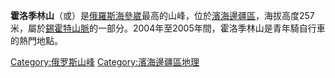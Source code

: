 {{Infobox Mountain
| Name = 霍洛季林山
| Photo = Mount Holodilnik.jpg
| Elevation = 257米
| elevation_ref = 
| Location = {{RUS}}[[濱海邊疆區|濱海邊疆區]][[海參崴|海參崴]]
| Range = [[錫霍特山脈|錫霍特山脈]]
}}

'''霍洛季林山'''（{{lang-ru|гора́ Холоди́льник}}或{{lang|ru|со́пка Холодильник}}）是[[俄羅斯|俄羅斯]][[海參崴|海參崴]]最高的山峰，位於[[濱海邊疆區|濱海邊疆區]]，海拔高度257米，屬於[[錫霍特山脈|錫霍特山脈]]的一部分。2004年至2005年間，霍洛季林山是青年騎自行車的熱門地點。

{{coord|43|8|43|N|131|56|24|E|type:mountain_region:RU}}

[[Category:俄罗斯山峰|Category:俄罗斯山峰]]
[[Category:濱海邊疆區地理|Category:濱海邊疆區地理]]

{{Russia-geo-stub}}